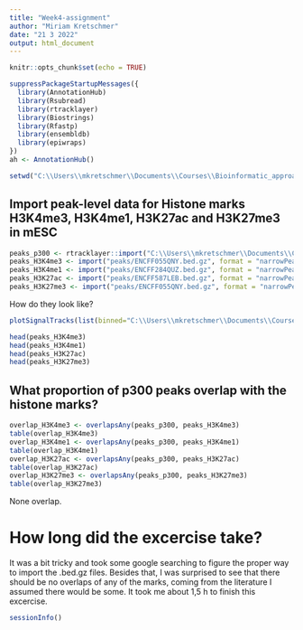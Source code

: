 ---
title: "Week4-assignment"
author: "Miriam Kretschmer"
date: "21 3 2022"
output: html_document
---

```{r setup, include=FALSE}
knitr::opts_chunk$set(echo = TRUE)
```

```{r}
suppressPackageStartupMessages({
  library(AnnotationHub)
  library(Rsubread)
  library(rtracklayer)
  library(Biostrings)
  library(Rfastp)
  library(ensembldb)
  library(epiwraps)
})
ah <- AnnotationHub()
```
```{r, eval = FALSE}
setwd("C:\\Users\\mkretschmer\\Documents\\Courses\\Bioinformatic_approaches\\Week4")
```


## Import peak-level data for Histone marks H3K4me3, H3K4me1, H3K27ac and H3K27me3 in mESC 
```{r}
peaks_p300 <- rtracklayer::import("C:\\Users\\mkretschmer\\Documents\\Courses\\Bioinformatic_approaches\\Week3\\peaks\\mouseChIP_peaks.narrowPeak", format = "narrowPeak")
peaks_H3K4me3 <- import("peaks/ENCFF055QNY.bed.gz", format = "narrowPeak")
peaks_H3K4me1 <- import("peaks/ENCFF284QUZ.bed.gz", format = "narrowPeak")
peaks_H3K27ac <- import("peaks/ENCFF587LEB.bed.gz", format = "narrowPeak")
peaks_H3K27me3 <- import("peaks/ENCFF055QNY.bed.gz", format = "narrowPeak")
```

How do they look like?
```{r}
plotSignalTracks(list(binned="C:\\Users\\mkretschmer\\Documents\\Courses\\Bioinformatic_approaches\\Week3\\tracks\\mouseChIP.bw", peaks=peaks_p300), region=peaks_p300[15], extend = 1000)
```
```{r}
head(peaks_H3K4me3)
head(peaks_H3K4me1)
head(peaks_H3K27ac)
head(peaks_H3K27me3)
```


## What proportion of p300 peaks overlap with the histone marks? 
```{r}
overlap_H3K4me3 <- overlapsAny(peaks_p300, peaks_H3K4me3)
table(overlap_H3K4me3)
overlap_H3K4me1 <- overlapsAny(peaks_p300, peaks_H3K4me1)
table(overlap_H3K4me1)
overlap_H3K27ac <- overlapsAny(peaks_p300, peaks_H3K27ac)
table(overlap_H3K27ac)
overlap_H3K27me3 <- overlapsAny(peaks_p300, peaks_H3K27me3)
table(overlap_H3K27me3)
```
None overlap.


# How long did the excercise take?
It was a bit tricky and took some google searching to figure the proper way to import the .bed.gz files. Besides that,  I was surprised to see that there should be no overlaps of any of the marks, coming from the literature I assumed there would be some. It took me about 1,5 h to finish this excercise.

```{r}
sessionInfo()
```